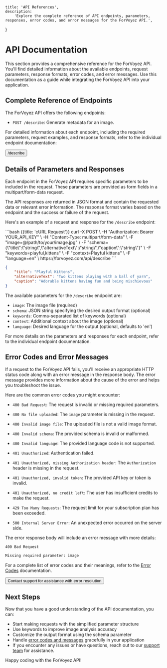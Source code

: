 
	title: 'API References',
	description:
		'Explore the complete reference of API endpoints, parameters, responses, error codes, and error messages for the ForVoyez API.',
}

# API Documentation

This section provides a comprehensive reference for the ForVoyez API. You'll find detailed information about the available endpoints, request parameters, response formats, error codes, and error messages. Use this documentation as a guide while integrating the ForVoyez API into your application.

## Complete Reference of Endpoints

The ForVoyez API offers the following endpoints:

- `POST /describe`: Generate metadata for an image.

For detailed information about each endpoint, including the required parameters, request examples, and response formats, refer to the individual endpoint documentation:

<div className="not-prose">
	<Button href="/describe" variant="text" arrow="right">
		/describe
	</Button>
</div>

## Details of Parameters and Responses

Each endpoint in the ForVoyez API requires specific parameters to be included in the request. These parameters are provided as form fields in a multipart/form-data request.

The API responses are returned in JSON format and contain the requested data or relevant error information. The response format varies based on the endpoint and the success or failure of the request.

Here's an example of a request and response for the `/describe` endpoint:

<CodeGroup>
```bash {{title: 'cURL Request'}}
curl -X POST \
-H "Authorization: Bearer YOUR_API_KEY" \
-H "Content-Type: multipart/form-data" \
-F "image=@/path/to/your/image.jpg" \
-F "schema={\"title\":\"string\",\"alternativeText\":\"string\",\"caption\":\"string\"}" \
-F "keywords=playful,kittens" \
-F "context=Playful kittens" \
-F "language=en" \
https://forvoyez.com/api/describe
```

```json {{ title: 'JSON Response' }}
{
	"title": "Playful Kittens",
	"alternativeText": "Two kittens playing with a ball of yarn",
	"caption": "Adorable kittens having fun and being mischievous"
}
```

</CodeGroup>

The available parameters for the `/describe` endpoint are:

- `image`: The image file (required)
- `schema`: JSON string specifying the desired output format (optional)
- `keywords`: Comma-separated list of keywords (optional)
- `context`: Additional context about the image (optional)
- `language`: Desired language for the output (optional, defaults to 'en')

For more details on the parameters and responses for each endpoint, refer to the individual endpoint documentation.

## Error Codes and Error Messages

If a request to the ForVoyez API fails, you'll receive an appropriate HTTP status code along with an error message in the response body. The error message provides more information about the cause of the error and helps you troubleshoot the issue.

Here are the common error codes you might encounter:

- `400 Bad Request`: The request is invalid or missing required parameters.
- `400 No file uploaded`: The `image` parameter is missing in the request.
- `400 Invalid image file`: The uploaded file is not a valid image format.
- `400 Invalid schema`: The provided schema is invalid or malformed.
- `400 Invalid language`: The provided language code is not supported.

- `401 Unauthorized`: Authentication failed.
- `401 Unauthorized, missing Authorization header`: The `Authorization` header is missing in the request.
- `401 Unauthorized, invalid token`: The provided API key or token is invalid.
- `401 Unauthorized, no credit left`: The user has insufficient credits to make the request.

- `429 Too Many Requests`: The request limit for your subscription plan has been exceeded.

- `500 Internal Server Error`: An unexpected error occurred on the server side.

The error response body will include an error message with more details:

```
400 Bad Request
```

```txt
Missing required parameter: image
```

For a complete list of error codes and their meanings, refer to the [Error Codes](/error-codes) documentation.

<div className="not-prose">
	<Button href="/support" variant="text" arrow="right">
		Contact support for assistance with error resolution
	</Button>
</div>

## Next Steps

Now that you have a good understanding of the API documentation, you can:

- Start making requests with the simplified parameter structure
- Use keywords to improve image analysis accuracy
- Customize the output format using the schema parameter
- Handle [error codes and messages](/error-codes) gracefully in your application
- If you encounter any issues or have questions, reach out to our [support team](/support) for assistance.

Happy coding with the ForVoyez API!
